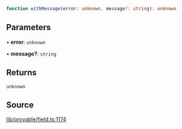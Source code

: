 ```ts
function withMessage(error: unknown, message?: string): unknown
```

## Parameters

• **error**: `unknown`

• **message?**: `string`

## Returns

`unknown`

## Source

[lib/provable/field.ts:1174](https://github.com/o1-labs/o1js/blob/081e48fe103a96db7083cdaea72a409cca3182c3/src/lib/provable/field.ts#L1174)
